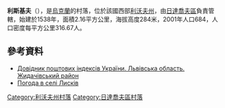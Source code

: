 {{coord|49|11|31|N|24|11|58|E|scale:100000|display=title}}

'''利斯基夫'''（{{lang-uk|Лисків}}），是[[烏克蘭|烏克蘭]]的村落，位於該國西部[[利沃夫州|利沃夫州]]，由[[日達喬夫區|日達喬夫區]]負責管轄，始建於1538年，面積2.16平方公里，海拔高度284米，2001年人口684，人口密度每平方公里316.67人。

==參考資料==
*[http://www.uaidx.com/13/282/index Довідник поштових індексів України. Львівська область. Жидачівський район]{{Wayback|url=http://www.uaidx.com/13/282/index |date=20160909184734 }}
* [http://weather.in.ua/ua/l'vovskaja/13450 Погода в селі Лисків]{{Wayback|url=http://weather.in.ua/ua/l'vovskaja/13450 |date=20111221134609 }}

{{DEFAULTSORT:Лисків}}
[[Category:利沃夫州村落|Category:利沃夫州村落]]
[[Category:日達喬夫區村落|Category:日達喬夫區村落]]


{{Lviv-geo-stub}}